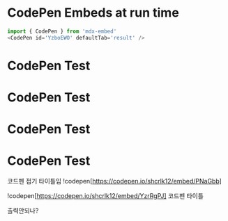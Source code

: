 
# CodePen Embeds at run time

```js
import { CodePen } from 'mdx-embed'
<CodePen id='YzboEWO' defaultTab='result' />
```


# CodePen Test


# CodePen Test


# CodePen Test


# CodePen Test


코드펜 접기 타이틀임 !codepen[https://codepen.io/shcrlk12/embed/PNaGbb] 

!codepen[https://codepen.io/shcrlk12/embed/YzrRgPJ] 코드펜 타이틀


출력안되나?